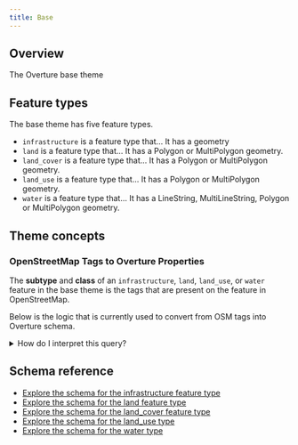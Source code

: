```yaml
---
title: Base
---
```







## Overview
The Overture base theme

## Feature types
The base theme has five feature types.
- `infrastructure` is a feature type that... It has a geometry
- `land` is a feature type that... It has a Polygon or MultiPolygon geometry.
- `land_cover` is a feature type that... It has a Polygon or MultiPolygon geometry.
- `land_use` is a feature type that... It has a Polygon or MultiPolygon geometry.
- `water` is a feature type that... It has a LineString, MultiLineString, Polygon or MultiPolygon geometry.

## Theme concepts

### OpenStreetMap Tags to Overture Properties
The **subtype** and **class** of an `infrastructure`, `land`, `land_use`, or `water` feature in the base theme is the tags that are present on the feature in OpenStreetMap.

Below is the logic that is currently used to convert from OSM tags into Overture schema.


<details>
    <summary>How do I interpret this query?</summary>

    Each `WHEN` line in the `CASE` statement is a condition that defines both the **subtype** and the **class** of a feature. For example:
    ```sql
    WHEN element_at(tags,'highway') = 'bus_stop' THEN ROW('transit', 'bus_stop')
    ```

    Here, `element_at(tags, 'highway')` is accessing the value of the `highway` tag in OSM. So, when `highway=bus_stop` is present, then the statement returns `ROW(subtype, class)`, in this case, **subtype**=`transit` and **class**=`bus_stop`.

    Since this particular statement is at the top of the list, it will take priority over other tags on the feature. If the same feature was also tagged as an airport gate, those tags would be ignored.
</details>

<Tabs>
    <TabItem value="Infrastructure">
        <QueryBuilder query={OSMtoOvertureInfrastructure}></QueryBuilder>
    </TabItem>
    <TabItem value="Land">
        <QueryBuilder query={OSMtoOvertureLand}></QueryBuilder>
    </TabItem>
    <TabItem value="Land Use">
        <QueryBuilder query={OSMtoOvertureLandUse}></QueryBuilder>
    </TabItem>
    <TabItem value="Water">
        <QueryBuilder query={OSMtoOvertureWater}></QueryBuilder>
    </TabItem>
</Tabs>


## Schema reference
- [Explore the schema for the infrastructure feature type](/schema/reference/base/infrastructure)
- [Explore the schema for the land feature type](/schema/reference/base/land)
- [Explore the schema for the land_cover feature type](/schema/reference/base/land_cover)
- [Explore the schema for the land_use type](/schema/reference/base/land_use)
- [Explore the schema for the water type](/schema/reference/base/water)
